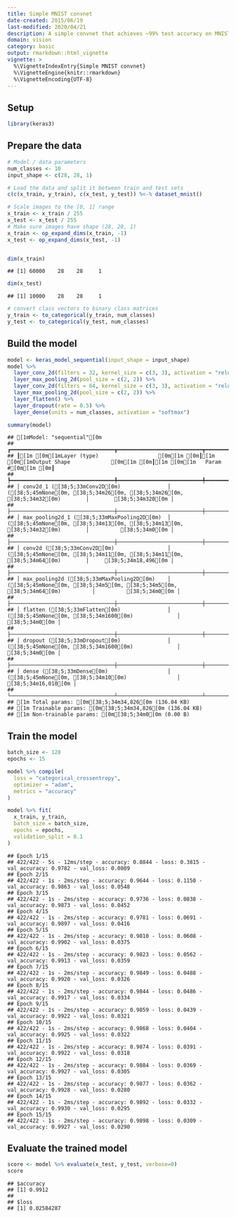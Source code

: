 ```yaml
---
title: Simple MNIST convnet
date-created: 2015/06/19
last-modified: 2020/04/21
description: A simple convnet that achieves ~99% test accuracy on MNIST.
domain: vision
category: basic
output: rmarkdown::html_vignette
vignette: >
  %\VignetteIndexEntry{Simple MNIST convnet}
  %\VignetteEngine{knitr::rmarkdown}
  %\VignetteEncoding{UTF-8}
---
```


## Setup


```r
library(keras3)
```

## Prepare the data


```r
# Model / data parameters
num_classes <- 10
input_shape <- c(28, 28, 1)

# Load the data and split it between train and test sets
c(c(x_train, y_train), c(x_test, y_test)) %<-% dataset_mnist()

# Scale images to the [0, 1] range
x_train <- x_train / 255
x_test <- x_test / 255
# Make sure images have shape (28, 28, 1)
x_train <- op_expand_dims(x_train, -1)
x_test <- op_expand_dims(x_test, -1)


dim(x_train)
```

```
## [1] 60000    28    28     1
```

```r
dim(x_test)
```

```
## [1] 10000    28    28     1
```

```r
# convert class vectors to binary class matrices
y_train <- to_categorical(y_train, num_classes)
y_test <- to_categorical(y_test, num_classes)
```

## Build the model


```r
model <- keras_model_sequential(input_shape = input_shape)
model %>%
  layer_conv_2d(filters = 32, kernel_size = c(3, 3), activation = "relu") %>%
  layer_max_pooling_2d(pool_size = c(2, 2)) %>%
  layer_conv_2d(filters = 64, kernel_size = c(3, 3), activation = "relu") %>%
  layer_max_pooling_2d(pool_size = c(2, 2)) %>%
  layer_flatten() %>%
  layer_dropout(rate = 0.5) %>%
  layer_dense(units = num_classes, activation = "softmax")

summary(model)
```

```
## [1mModel: "sequential"[0m
## ┏━━━━━━━━━━━━━━━━━━━━━━━━━━━━━━━━━┳━━━━━━━━━━━━━━━━━━━━━━━━━━━┳━━━━━━━━━━━━┓
## ┃[1m [0m[1mLayer (type)                   [0m[1m [0m┃[1m [0m[1mOutput Shape             [0m[1m [0m┃[1m [0m[1m   Param #[0m[1m [0m┃
## ┡━━━━━━━━━━━━━━━━━━━━━━━━━━━━━━━━━╇━━━━━━━━━━━━━━━━━━━━━━━━━━━╇━━━━━━━━━━━━┩
## │ conv2d_1 ([38;5;33mConv2D[0m)               │ ([38;5;45mNone[0m, [38;5;34m26[0m, [38;5;34m26[0m, [38;5;34m32[0m)        │        [38;5;34m320[0m │
## ├─────────────────────────────────┼───────────────────────────┼────────────┤
## │ max_pooling2d_1 ([38;5;33mMaxPooling2D[0m)  │ ([38;5;45mNone[0m, [38;5;34m13[0m, [38;5;34m13[0m, [38;5;34m32[0m)        │          [38;5;34m0[0m │
## ├─────────────────────────────────┼───────────────────────────┼────────────┤
## │ conv2d ([38;5;33mConv2D[0m)                 │ ([38;5;45mNone[0m, [38;5;34m11[0m, [38;5;34m11[0m, [38;5;34m64[0m)        │     [38;5;34m18,496[0m │
## ├─────────────────────────────────┼───────────────────────────┼────────────┤
## │ max_pooling2d ([38;5;33mMaxPooling2D[0m)    │ ([38;5;45mNone[0m, [38;5;34m5[0m, [38;5;34m5[0m, [38;5;34m64[0m)          │          [38;5;34m0[0m │
## ├─────────────────────────────────┼───────────────────────────┼────────────┤
## │ flatten ([38;5;33mFlatten[0m)               │ ([38;5;45mNone[0m, [38;5;34m1600[0m)              │          [38;5;34m0[0m │
## ├─────────────────────────────────┼───────────────────────────┼────────────┤
## │ dropout ([38;5;33mDropout[0m)               │ ([38;5;45mNone[0m, [38;5;34m1600[0m)              │          [38;5;34m0[0m │
## ├─────────────────────────────────┼───────────────────────────┼────────────┤
## │ dense ([38;5;33mDense[0m)                   │ ([38;5;45mNone[0m, [38;5;34m10[0m)                │     [38;5;34m16,010[0m │
## └─────────────────────────────────┴───────────────────────────┴────────────┘
## [1m Total params: [0m[38;5;34m34,826[0m (136.04 KB)
## [1m Trainable params: [0m[38;5;34m34,826[0m (136.04 KB)
## [1m Non-trainable params: [0m[38;5;34m0[0m (0.00 B)
```

## Train the model


```r
batch_size <- 128
epochs <- 15

model %>% compile(
  loss = "categorical_crossentropy",
  optimizer = "adam",
  metrics = "accuracy"
)

model %>% fit(
  x_train, y_train,
  batch_size = batch_size,
  epochs = epochs,
  validation_split = 0.1
)
```

```
## Epoch 1/15
## 422/422 - 5s - 12ms/step - accuracy: 0.8844 - loss: 0.3815 - val_accuracy: 0.9782 - val_loss: 0.0809
## Epoch 2/15
## 422/422 - 1s - 2ms/step - accuracy: 0.9644 - loss: 0.1150 - val_accuracy: 0.9863 - val_loss: 0.0548
## Epoch 3/15
## 422/422 - 1s - 2ms/step - accuracy: 0.9736 - loss: 0.0838 - val_accuracy: 0.9873 - val_loss: 0.0452
## Epoch 4/15
## 422/422 - 1s - 2ms/step - accuracy: 0.9781 - loss: 0.0691 - val_accuracy: 0.9897 - val_loss: 0.0416
## Epoch 5/15
## 422/422 - 1s - 2ms/step - accuracy: 0.9810 - loss: 0.0608 - val_accuracy: 0.9902 - val_loss: 0.0375
## Epoch 6/15
## 422/422 - 1s - 2ms/step - accuracy: 0.9823 - loss: 0.0562 - val_accuracy: 0.9913 - val_loss: 0.0359
## Epoch 7/15
## 422/422 - 1s - 2ms/step - accuracy: 0.9849 - loss: 0.0488 - val_accuracy: 0.9920 - val_loss: 0.0326
## Epoch 8/15
## 422/422 - 1s - 2ms/step - accuracy: 0.9844 - loss: 0.0486 - val_accuracy: 0.9917 - val_loss: 0.0334
## Epoch 9/15
## 422/422 - 1s - 2ms/step - accuracy: 0.9859 - loss: 0.0439 - val_accuracy: 0.9922 - val_loss: 0.0321
## Epoch 10/15
## 422/422 - 1s - 2ms/step - accuracy: 0.9868 - loss: 0.0404 - val_accuracy: 0.9925 - val_loss: 0.0322
## Epoch 11/15
## 422/422 - 1s - 2ms/step - accuracy: 0.9874 - loss: 0.0391 - val_accuracy: 0.9922 - val_loss: 0.0318
## Epoch 12/15
## 422/422 - 1s - 2ms/step - accuracy: 0.9884 - loss: 0.0369 - val_accuracy: 0.9927 - val_loss: 0.0305
## Epoch 13/15
## 422/422 - 1s - 2ms/step - accuracy: 0.9877 - loss: 0.0362 - val_accuracy: 0.9928 - val_loss: 0.0280
## Epoch 14/15
## 422/422 - 1s - 2ms/step - accuracy: 0.9892 - loss: 0.0332 - val_accuracy: 0.9930 - val_loss: 0.0295
## Epoch 15/15
## 422/422 - 1s - 2ms/step - accuracy: 0.9898 - loss: 0.0309 - val_accuracy: 0.9927 - val_loss: 0.0290
```

## Evaluate the trained model


```r
score <- model %>% evaluate(x_test, y_test, verbose=0)
score
```

```
## $accuracy
## [1] 0.9912
##
## $loss
## [1] 0.02584287
```
